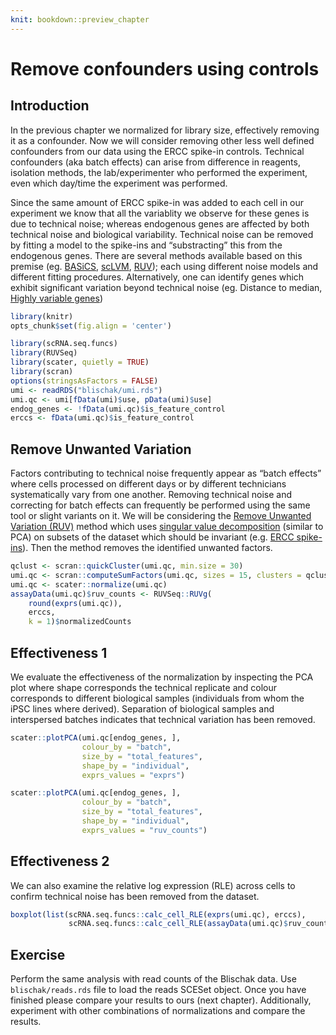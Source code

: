```yaml
---
knit: bookdown::preview_chapter
---
```


# Remove confounders using controls

## Introduction

In the previous chapter we normalized for library size, effectively removing it as a confounder. Now we will consider removing other less well defined confounders from our data using the ERCC spike-in controls. Technical confounders (aka batch effects) can arise from difference in reagents, isolation methods, the lab/experimenter who performed the experiment, even which day/time the experiment was performed. 

Since the same amount of ERCC spike-in was added to each cell in our experiment we know that all the variablity we observe for these genes is due to technical noise; whereas endogenous genes are affected by both technical noise and biological variability. Technical noise can be removed by fitting a model to the spike-ins and "substracting" this from the endogenous genes. There are several methods available based on this premise (eg. [BASiCS](https://github.com/catavallejos/BASiCS), [scLVM](https://github.com/PMBio/scLVM), [RUV](http://bioconductor.org/packages/release/bioc/html/RUVSeq.html)); each using different noise models and different fitting procedures. Alternatively, one can identify genes which exhibit significant variation beyond technical noise (eg. Distance to median, [Highly variable genes](http://www.nature.com/nmeth/journal/v10/n11/full/nmeth.2645.html))

```r
library(knitr)
opts_chunk$set(fig.align = 'center')
```

```r
library(scRNA.seq.funcs)
library(RUVSeq)
library(scater, quietly = TRUE)
library(scran)
options(stringsAsFactors = FALSE)
umi <- readRDS("blischak/umi.rds")
umi.qc <- umi[fData(umi)$use, pData(umi)$use]
endog_genes <- !fData(umi.qc)$is_feature_control
erccs <- fData(umi.qc)$is_feature_control
```

## Remove Unwanted Variation

Factors contributing to technical noise frequently appear as "batch
effects" where cells processed on different days or by different
technicians systematically vary from one another. Removing technical
noise and correcting for batch effects can frequently be performed
using the same tool or slight variants on it. We will be considering
the [Remove Unwanted Variation (RUV)](http://bioconductor.org/packages/release/bioc/html/RUVSeq.html)
method which uses [singular value decomposition](https://en.wikipedia.org/wiki/Singular_value_decomposition)
(similar to PCA) on subsets of the dataset which should be invariant
(e.g. [ERCC spike-ins](https://www.thermofisher.com/order/catalog/product/4456740)). Then the method removes the identified unwanted factors.

```r
qclust <- scran::quickCluster(umi.qc, min.size = 30)
umi.qc <- scran::computeSumFactors(umi.qc, sizes = 15, clusters = qclust)
umi.qc <- scater::normalize(umi.qc)
assayData(umi.qc)$ruv_counts <- RUVSeq::RUVg(
    round(exprs(umi.qc)),
    erccs,
    k = 1)$normalizedCounts
```

## Effectiveness 1

We evaluate the effectiveness of the normalization by inspecting the
PCA plot where shape corresponds the technical replicate and colour
corresponds to different biological samples (individuals from whom the
iPSC lines where derived). Separation of biological samples and
interspersed batches indicates that technical variation has been
removed. 

```r
scater::plotPCA(umi.qc[endog_genes, ],
                colour_by = "batch",
                size_by = "total_features",
                shape_by = "individual",
                exprs_values = "exprs")
```

```r
scater::plotPCA(umi.qc[endog_genes, ],
                colour_by = "batch",
                size_by = "total_features",
                shape_by = "individual",
                exprs_values = "ruv_counts")
```

## Effectiveness 2

We can also examine the relative log expression (RLE) across cells to
confirm technical noise has been removed from the dataset.

```r
boxplot(list(scRNA.seq.funcs::calc_cell_RLE(exprs(umi.qc), erccs),
             scRNA.seq.funcs::calc_cell_RLE(assayData(umi.qc)$ruv_counts, erccs)))
```

## Exercise

Perform the same analysis with read counts of the Blischak data. Use `blischak/reads.rds` file to load the reads SCESet object. Once you have finished please compare your results to ours (next chapter). Additionally, experiment with other combinations of normalizations and compare the results.
